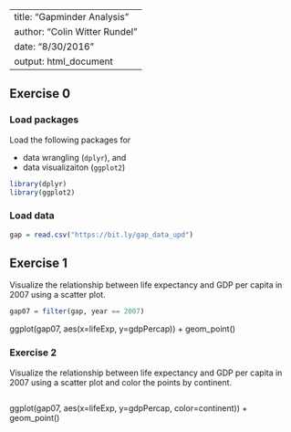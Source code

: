 
---
title: "Gapminder Analysis"
author: "Colin Witter Rundel"
date: "8/30/2016"
output: html_document
---

## Exercise 0

### Load packages

Load the following packages for 

- data wrangling (`dplyr`), and 
- data visualizaiton (`ggplot2`)

```r
library(dplyr)
library(ggplot2)
```

### Load data

```r
gap = read.csv("https://bit.ly/gap_data_upd")
```

## Exercise 1

Visualize the relationship between life expectancy and GDP per capita in 2007 using a scatter plot.

```r
gap07 = filter(gap, year == 2007)
```
ggplot(gap07, aes(x=lifeExp, y=gdpPercap)) + geom_point()

### Exercise 2

Visualize the relationship between life expectancy and GDP per capita in 2007 using a scatter plot and color the points by continent.

```r

```
ggplot(gap07, aes(x=lifeExp, y=gdpPercap, color=continent)) + geom_point()



